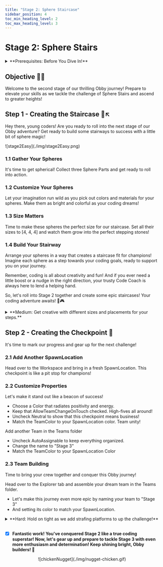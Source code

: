 ```yaml
---
title: "Stage 2: Sphere Staircase"
sidebar_position: 4
toc_min_heading_level: 2
toc_max_heading_level: 3
---
```



# Stage 2: Sphere Stairs

<details>
    <summary>**Prerequisites: Before You Dive In!**</summary>
    
    Before diving into this stage of coding awesomeness, let's make sure you've got all the skills from the previous challenges under your belt!
    
    **1. Intro**
    
    You've already embarked on this exciting journey into the world of Roblox Obby creation! You've learned what an Obby is and why it's so much fun. Now, get ready to put that knowledge into action!
    
    **2. Setup**
    
    You've set the stage for your Obby adventure by getting your Roblox environment all ready to go! From creating your account to setting up your workspace, you've got everything in place to unleash your creativity.

    **3. Stage 1: Ascending Walls**

    Congratulations! You've successfully conquered Stage 1 by creating a challenging staircase obstacle course! You've learned how to set up checkpoints, customize properties, and build obstacles like a pro.

    **Now that you've mastered these prerequisites, it's time to level up and tackle the next challenge in your coding journey! Get ready to take your Obby game to new heights! 🌟**
</details>

<div align='center'>
  <ReactPlayer controls url={MyVideoUrl}/>
</div>

## Objective 🧐🗿

Welcome to the second stage of our thrilling Obby journey! Prepare to elevate your skills as we tackle the challenge of Sphere Stairs and ascend to greater heights!

## Step 1 - Creating the Staircase 🔵↖️

Hey there, young coders! Are you ready to roll into the next stage of our Obby adventure? Get ready to build some stairways to success with a little bit of sphere magic!

<div className='image-wrapper'>
    ![stage2Easy](./img/stage2Easy.png)
</div>

### 1.1 Gather Your Spheres

It's time to get spherical! Collect three Sphere Parts and get ready to roll into action.

### 1.2 Customize Your Spheres

Let your imagination run wild as you pick out colors and materials for your spheres. Make them as bright and colorful as your coding dreams!

### 1.3 Size Matters

Time to make these spheres the perfect size for our staircase. Set all their sizes to [4, 4, 4] and watch them grow into the perfect stepping stones!

### 1.4 Build Your Stairway

Arrange your spheres in a way that creates a staircase fit for champions! Imagine each sphere as a step towards your coding goals, ready to support you on your journey.

Remember, coding is all about creativity and fun! And if you ever need a little boost or a nudge in the right direction, your trusty Code Coach is always here to lend a helping hand.

So, let's roll into Stage 2 together and create some epic staircases! Your coding adventure awaits! 🌟🎮

<details>
    <summary>**Medium: Get creative with different sizes and placements for your steps.**</summary>

    <div className='image-wrapper'>
        ![stage2Medium](./img/stage2Medium.png)
    </div>

    <br  />

    **1.1 Craft Your Spheres**

    Get those creative juices flowing! Pick your favorite colors and materials for each sphere. Make them shine like stars in the night sky!

    **1.2 Set Up Your Stairs**

    Stack those spheres in a way that challenges even the bravest of adventurers! Each step is a leap towards victory!
</details>

## Step 2 - Creating the Checkpoint 🚩

It's time to mark our progress and gear up for the next challenge!

### 2.1 Add Another SpawnLocation

Head over to the Workspace and bring in a fresh SpawnLocation. This checkpoint is like a pit stop for champions!

### 2.2 Customize Properties

Let's make it stand out like a beacon of success!

- Choose a Color that radiates positivity and energy.
- Keep that AllowTeamChangeOnTouch checked. High-fives all around!
- Uncheck Neutral to show that this checkpoint means business!
- Match the TeamColor to your SpawnLocation color. Team unity!

Add another Team in the Teams folder

- Uncheck AutoAssignable to keep everything organized.
- Change the name to "Stage 3"
- Match the TeamColor to your SpawnLocation Color

### 2.3 Team Building

Time to bring your crew together and conquer this Obby journey!

Head over to the Explorer tab and assemble your dream team in the Teams folder.
- Let's make this journey even more epic by naming your team to "Stage 3"
- And setting its color to match your SpawnLocation.

<details>
    <summary>**Hard: Hold on tight as we add strafing platforms to up the challenge!**</summary>
    
    **If you want more of a challenge by recreating the video yourself, follow these steps:**

    Hey there, brave coders! Are you ready to take your Obby skills to the next stage? Get ready to navigate through a maze of strafing platforms and show off your coding prowess like never before!
 
    **Description**

    We are going to create a script that makes a part in Roblox move side to side between two points. Here's what we want to accomplish: 

    **Step 1 - Start at a Position:**
    
    The part will start at a certain position. 

    **Step 2 - Move Side to Side:**
    
    The part will move to one side up to a set distance, then move back to the starting position, and keep repeating this movement. 

    **Step 3- Direction Change:**
    
    When the part reaches the set distance on one side, it will change direction and move back to the starting position. 

    **Step 4 - Smooth Movement:**
    
    The part will move smoothly using a tweening effect, pausing for a short time between movements. 

    By doing this, the part will continuously move side to side in a loop, creating a smooth and continuous animation effect. 

    <br  />

    **Instructions and Code Logic**
    
    **Step 1 - Set Up Starting Variables:**

    - Create a variable to hold the part by setting it to the `Parent` of the script. 

    - Create a variable for how fast the part will move (`speed`). 

    - Create a variable for how far the part will move (`distance`). 

    - Make a variable to remember the starting position of the part. 

    - Create a variable to set the direction of movement using a vector (`direction`). 

    **Step 2 - Create a Function:**

    - Define a function named `moveSideToSide` to hold the moving logic. 

    **Step 3 - Make an Infinite Loop:**

    - Inside the function, use a loop that runs forever. In Lua, this is done with `while true do`. 

    **Step 4 - Calculate Goal Position:**

    - Calculate the position where the part should move by adding the `direction` multiplied by the `distance` to the starting position (`startPos`). 

    **Step 5 - Calculate Distance and Time:**

    - Calculate the distance from the current position to the goal position. 

    - Calculate the time it should take to move to the goal position by dividing the distance by the speed. 

    **Step 6 - Create a Tween:**

    - Create a `TweenInfo` object with the calculated time and set the easing style to `Linear`. 

    - Use the `TweenService` to create a tween that moves the part to the goal position. 

    **Step 7 - Play the Tween:**

    - Play the tween and wait for it to complete. 

    **Step 8 - Change Direction:**

    - After reaching the goal position, change the direction to the opposite by multiplying the `direction` by -1. 

    **Step 9 - Pause the Loop:** 

    - Use the `wait` function to pause the loop for a short time, such as 1 second, before repeating the loop. 

    **Step 10 - Call the Function:**

    - Outside the function, call `moveSideToSide` to start the movement. 

    <br  />

    **Putting It All Together**

    - Start by setting up your starting variables. 

    - Define a function named `moveSideToSide` to hold the moving logic. 

    - Inside the function, create an infinite loop using `while true do`. 

    - Calculate the goal position by adding the `direction` multiplied by the `distance` to the starting position. 

    - Calculate the distance to the goal position and the time it should take to move there. 

    - Create a `TweenInfo` object with the calculated time and set the easing style to `Linear`. 

    - Use the `TweenService` to create a tween that moves the part to the goal position. 

    - Play the tween and wait for it to complete. 

    - Change the direction to the opposite by multiplying the `direction` by -1. 

    - Use the `wait` function to pause the loop for a short time. 

    - Outside the function, call `moveSideToSide` to start the movement. 

    {/* <br  />

    **Extra Points Challenge:**

    Feeling confident? Copy your completed script and paste it into the other spheres. Can you conquer the stage without needing any help from your Code Coach? Show off your skills and aim for that perfect run!

    And remember, even the bravest adventurers need a little guidance sometimes. Don't hesitate to ask your Code Coach if you need a guiding hand. But hey, if you can tackle this challenge on your own, you'll earn some serious coding bragging rights!

    So, buckle up and get ready to navigate through the strafing platforms of **Stage 2 - Hard**! Your coding adventure awaits! 🚀💻 */}
</details>

<br  />

- [x] **Fantastic work! You've conquered Stage 2 like a true coding superstar! Now, let's gear up and prepare to tackle Stage 3 with even more enthusiasm and determination! Keep shining bright, Obby builders! 🌟**

<div align='center'>
    ![chickenNugget](./img/nugget-chicken.gif)
</div>

<div align='center'>
    <ReactAudioPlayer
        src={audioFile}
        controls
    />
</div>